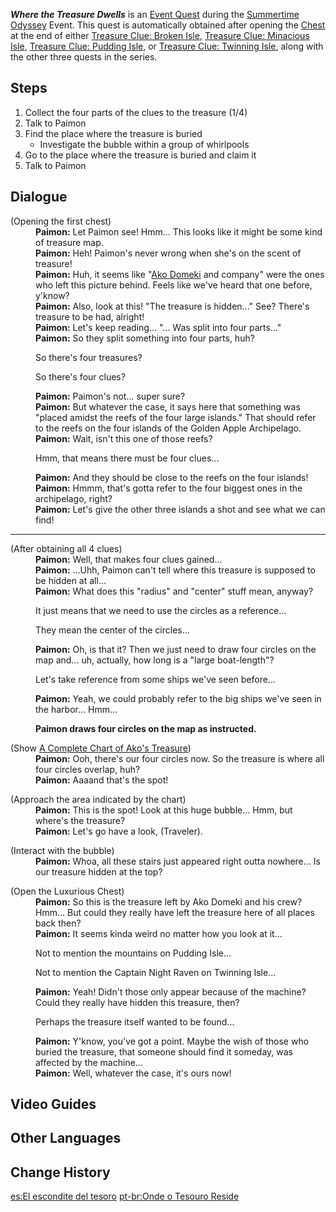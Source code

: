 {{Quest Infobox
|id            = 79020
|image         = Event Quest Where the Treasure Dwells.png
|type          = World
|chapter       = The Treasure of the Four Skerries
|summary       = <!-- editor written summary. quest description goes to dialogue -->
|requirement   = 
|characters    = Paimon; Traveler
|startLocation = [[Golden Apple Archipelago/2.8|Golden Apple Archipelago]]
|area          = Golden Apple Archipelago
|concurrent    = Treasure Clue: Broken Isle
|concurrent2   = Treasure Clue: Minacious Isle
|concurrent3   = Treasure Clue: Pudding Isle
|concurrent4   = Treasure Clue: Twinning Isle
|exp           = 300
|mora          = 30,000
|primogems     = 40
|other         = {{Card|Hero's Wit|3}}{{Card|Mystic Enhancement Ore|3}}
|event_name    = Summertime Odyssey
}}
'''''Where the Treasure Dwells''''' is an [[Event Quest]] during the [[Summertime Odyssey]] Event. This quest is automatically obtained after opening the [[Chest]] at the end of either [[Treasure Clue: Broken Isle]], [[Treasure Clue: Minacious Isle]], [[Treasure Clue: Pudding Isle]], or [[Treasure Clue: Twinning Isle]], along with the other three quests in the series.

==Steps==
# Collect the four parts of the clues to the treasure (1/4)<!--quest is only obtained after getting 1 clue-->
# Talk to Paimon
# Find the place where the treasure is buried
#* Investigate the bubble within a group of whirlpools
# Go to the place where the treasure is buried and claim it
# Talk to Paimon

==Dialogue==
{{Quest Description|It seems that pirates have hidden treasure in the Golden Apple Archipelago and divided the clues up into four parts. Recover all the clues and find that treasure!}}
{{Dialogue start}}
;(Opening the first chest)
:'''Paimon:''' Let Paimon see! Hmm... This looks like it might be some kind of treasure map.
:'''Paimon:''' Heh! Paimon's never wrong when she's on the scent of treasure!
:'''Paimon:''' Huh, it seems like "[[Ako Domeki]] and company" were the ones who left this picture behind. Feels like we've heard that one before, y'know?
:'''Paimon:''' Also, look at this! "The treasure is hidden..." See? There's treasure to be had, alright!
:'''Paimon:''' Let's keep reading... "... Was split into four parts..."
:'''Paimon:''' So they split something into four parts, huh?
:{{DIcon}} So there's four treasures?
:{{DIcon}} So there's four clues?
:'''Paimon:''' Paimon's not... super sure?
:'''Paimon:''' But whatever the case, it says here that something was "placed amidst the reefs of the four large islands." That should refer to the reefs on the four islands of the Golden Apple Archipelago.
:'''Paimon:''' Wait, isn't this one of those reefs?
:{{DIcon}} Hmm, that means there must be four clues...
:'''Paimon:''' And they should be close to the reefs on the four islands!
:'''Paimon:''' Hmmm, that's gotta refer to the four biggest ones in the archipelago, right?
:'''Paimon:''' Let's give the other three islands a shot and see what we can find!
----
;(After obtaining all 4 clues)
:'''Paimon:''' Well, that makes four clues gained...
:'''Paimon:''' ...Uhh, Paimon can't tell where this treasure is supposed to be hidden at all...
:'''Paimon:''' What does this "radius" and "center" stuff mean, anyway?
:{{DIcon}} It just means that we need to use the circles as a reference...
:{{DIcon}} They mean the center of the circles...
:'''Paimon:''' Oh, is that it? Then we just need to draw four circles on the map and... uh, actually, how long is a "large boat-length"?
:{{DIcon}} Let's take reference from some ships we've seen before...
:'''Paimon:''' Yeah, we could probably refer to the big ships we've seen in the harbor... Hmm...

:'''Paimon draws four circles on the map as instructed.'''

;(Show [[A Complete Chart of Ako's Treasure]])
:'''Paimon:''' Ooh, there's our four circles now. So the treasure is where all four circles overlap, huh?
:'''Paimon:''' Aaaand that's the spot!

;(Approach the area indicated by the chart)
:'''Paimon:''' This is the spot! Look at this huge bubble... Hmm, but where's the treasure?
:'''Paimon:''' Let's go have a look, (Traveler).

;(Interact with the bubble)
:'''Paimon:''' Whoa, all these stairs just appeared right outta nowhere... Is our treasure hidden at the top?

;(Open the Luxurious Chest)
:'''Paimon:''' So this is the treasure left by Ako Domeki and his crew? Hmm... But could they really have left the treasure here of all places back then?
:'''Paimon:''' It seems kinda weird no matter how you look at it...
:{{DIcon}} Not to mention the mountains on Pudding Isle...
:{{DIcon}} Not to mention the Captain Night Raven on Twinning Isle...
:'''Paimon:''' Yeah! Didn't those only appear because of the machine? Could they really have hidden this treasure, then?
:{{DIcon}} Perhaps the treasure itself wanted to be found...
:'''Paimon:''' Y'know, you've got a point. Maybe the wish of those who buried the treasure, that someone should find it someday, was affected by the machine...
:'''Paimon:''' Well, whatever the case, it's ours now!
{{Dialogue end}}
==Video Guides==
{{EVT
|video1   = https://youtu.be/crqRTKYBZag
|caption1 = Guide: Where the Treasure Dwells
}}

==Other Languages==
{{Other Languages
|en      = Where the Treasure Dwells
|zhs     = 秘宝所藏
|zhs_rm  = Mìbǎo Suǒ Cáng
|zht     = 秘寶所藏
|zht_rm  = Mìbǎo Suǒ Cáng
|zh_tl   = Where the Secret Treasure Hides
|ja      = 宝の在り処
|ja_rm   = Takara no Arika
|ja_tl   = Treasure's Hiding Spot
|ko      = 보물이 있는 곳
|ko_rm   = Bomuri Inneun Got
|ko_tl   = The Place Where Treasure Exists
|es      = El escondite del tesoro
|es_tl   = 
|fr      = Là où gît le trésor
|fr_tl   = Where the Treasure Lies
|ru      = Где же сокровище
|ru_tl   = Where the Treasure Is
|th      = ที่ซ่อนสมบัติลับ
|th_rm   = 
|th_tl   = 
|vi      = Nơi Chôn Kho Báu
|vi_tl   = 
|de      = Wo der Schatz versteckt liegt
|de_tl   = Where the Treasure Lies Hidden
|id      = Di Mana Lokasi Tersembunyi, Di Situ Harta Menanti
|id_tl   = In the Hidden Location, There the Treasure Awaits
|pt      = Onde o Tesouro Reside
|pt_tl   = 
}}

==Change History==
{{Change History|2.8}}

[[es:El escondite del tesoro]]
[[pt-br:Onde o Tesouro Reside]]
